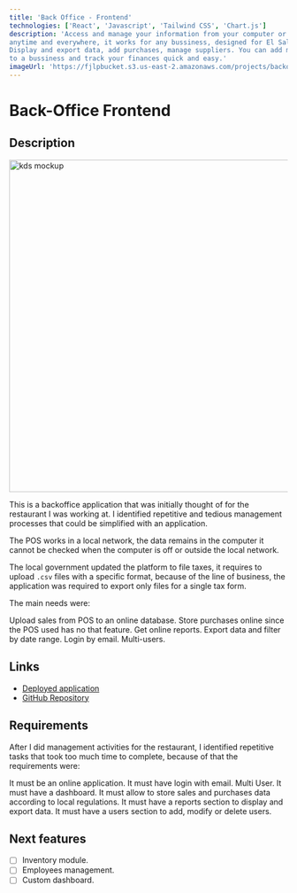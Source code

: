 ```yaml
---
title: 'Back Office - Frontend'
technologies: ['React', 'Javascript', 'Tailwind CSS', 'Chart.js']
description: 'Access and manage your information from your computer or smartphone
anytime and everywhere, it works for any bussiness, designed for El Salvador.
Display and export data, add purchases, manage suppliers. You can add multiple users
to a bussiness and track your finances quick and easy.'
imageUrl: 'https://fjlpbucket.s3.us-east-2.amazonaws.com/projects/backoffice-frontend.webp'
---
```


# Back-Office Frontend

## Description

<Img
  src="https://fjlpbucket.s3.us-east-2.amazonaws.com/projects/backoffice-frontend.webp"
  width="900"
  height="600"
  alt="kds mockup"
/>

This is a backoffice application that was initially thought of for the restaurant I was working at. I identified repetitive and tedious management processes that could be simplified with an application.

The POS works in a local network, the data remains in the computer it cannot be checked when the computer is off or outside the local network.

The local government updated the platform to file taxes, it requires to upload `.csv` files with a specific format, because of the line of business, the application was required to export only files for a single tax form.

The main needs were:

Upload sales from POS to an online database.
Store purchases online since the POS used has no that feature.
Get online reports.
Export data and filter by date range.
Login by email.
Multi-users.

## Links

- [Deployed application](https://portal.svtechpos.com)
- [GitHub Repository](https://github.com/franlopz/backoffice-frontend)

## Requirements

After I did management activities for the restaurant, I identified repetitive tasks that took too much time to complete, because of that the requirements were:

It must be an online application.
It must have login with email.
Multi User.
It must have a dashboard.
It must allow to store sales and purchases data according to local regulations.
It must have a reports section to display and export data.
It must have a users section to add, modify or delete users.

## Next features

- [ ] Inventory module.
- [ ] Employees management.
- [ ] Custom dashboard.
